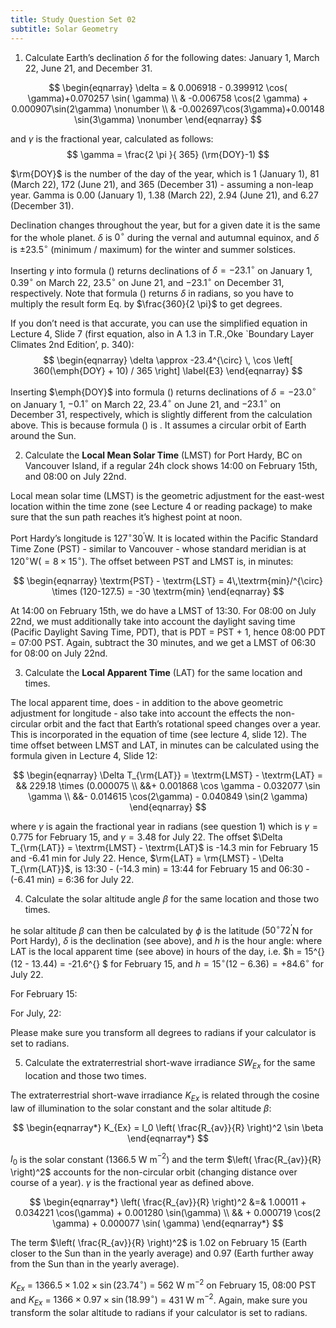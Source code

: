 ```yaml
---
title: Study Question Set 02
subtitle: Solar Geometry
---
```



(@) Calculate Earth's declination $\delta$ for the following dates: January 1, March 22, June 21, and December 31.



::: {.callout-tip collapse="true"}

$$
\begin{eqnarray}
\delta = & 0.006918 - 0.399912 \cos( \gamma)+0.070257 \sin( \gamma)  \\
         & -0.006758 \cos(2 \gamma) + 0.000907\sin(2\gamma) \nonumber \\
         & -0.002697\cos(3\gamma)+0.00148 \sin(3\gamma) \nonumber 
\end{eqnarray}
$$

and $\gamma$ is the fractional year, calculated as follows:
$$
\gamma = \frac{2 \pi }{ 365} (\rm{DOY}-1) 
$$


$\rm{DOY}$ is the number of the day of the year, which is 1 (January 1), 81 (March 22), 172 (June 21), and 365 (December 31) - assuming a non-leap year. Gamma is 0.00 (January 1),  1.38 (March 22), 2.94 (June 21), and 6.27 (December 31).

Declination changes throughout the year, but for a given date it is the same for the whole planet. $\delta$ is $0^{\circ}$ during the vernal and autumnal equinox, and $\delta$ is $\pm 23.5^{\circ}$ (minimum / maximum) for the winter and summer solstices. 

Inserting $\gamma$ into formula (\ref{E1}) returns declinations of $\delta = -23.1^{\circ}$ on January 1, $0.39^{\circ}$ on March 22, $23.5^{\circ}$ on June 21, and $-23.1^{\circ}$ on December 31, respectively. Note that formula (\ref{E1}) returns $\delta$ in radians, so you have to multiply the result form Eq. by $\frac{360}{2 \pi}$ to get degrees.

If you don't need is that accurate, you can use the simplified equation in Lecture 4, Slide 7 (first equation, also in A 1.3 in T.R.\,Oke `Boundary Layer Climates 2nd Edition', p. 340):
$$
\begin{eqnarray}
\delta \approx -23.4^{\circ} \, \cos \left[ 360(\emph{DOY} + 10) / 365 \right]
\label{E3}
\end{eqnarray}
$$

Inserting $\emph{DOY}$ into formula (\ref{E2}) returns declinations of $\delta = -23.0^{\circ}$ on January 1, $-0.1^{\circ}$ on March 22, $23.4^{\circ}$ on June 21, and $-23.1^{\circ}$ on December 31, respectively, which is slightly different from the calculation above. This is because formula (\ref{E3}) is \emph{simplified}. It assumes a circular orbit of Earth around the Sun.


:::

(@) Calculate the **Local Mean Solar Time** (LMST) for Port Hardy, BC on Vancouver Island, if a regular 24h clock shows 14:00 on February 15th, and 08:00 on July 22nd. 


::: {.callout-tip collapse="true"}

Local mean solar time (LMST) is the geometric adjustment for the east-west location within the time zone (see Lecture 4 or reading package) to make sure that \emph{on average} the sun path reaches it's highest point at noon. 

Port Hardy's longitude is $127^{\circ}30^{\prime}$W. It is located within the Pacific Standard Time Zone (PST) - similar to Vancouver - whose standard meridian is at $120^{\circ}\textrm{W} (=8 \times 15^{\circ})$. The offset between PST and LMST is, in minutes:

$$
\begin{eqnarray}
\textrm{PST} - \textrm{LST} = 4\,\textrm{min}/^{\circ} \times (120-127.5) = -30  \textrm{min}
\end{eqnarray}
$$

At 14:00 on February 15th, we do have a LMST of 13:30. For 08:00 on July 22nd, we must additionally take into account the daylight saving time (Pacific Daylight Saving Time, PDT), that is PDT = PST + 1, hence 08:00 PDT = 07:00 PST. Again, subtract the 30 minutes, and we get a LMST of 06:30 for 08:00 on July 22nd.

:::

(@) Calculate the **Local Apparent Time** (LAT) for the same location and times. 

::: {.callout-tip collapse="true"}

The local apparent time, does - in addition to the above geometric adjustment for longitude - also take into account the effects the non-circular orbit and the fact that Earth's rotational speed changes over a year. This is incorporated in the equation of time (see lecture 4, slide 12). The time offset between LMST and LAT, in minutes can be calculated using the formula given in Lecture 4, Slide 12:

$$
\begin{eqnarray}
\Delta T_{\rm{LAT}} = \textrm{LMST} - \textrm{LAT}  = && 229.18 \times (0.000075 \\ &&+ 0.001868 \cos \gamma
                - 0.032077 \sin \gamma \\
               &&- 0.014615 \cos(2\gamma) - 0.040849 \sin(2 \gamma) 
\end{eqnarray}
$$


where $\gamma$ is again the fractional year in radians (see question 1) which is $\gamma = 0.775$ for February 15, and $\gamma = 3.48$ for July 22. The offset $\Delta T_{\rm{LAT}} = \textrm{LMST} - \textrm{LAT}$ is -14.3 min for February 15 and -6.41 min for July 22. Hence, $\rm{LAT} = \rm{LMST} - \Delta T_{\rm{LAT}}$, is 13:30 - (-14.3 min) = 13:44 for February 15 and 06:30 - (-6.41 min) = 6:36 for July 22.

:::

(@) Calculate the solar altitude angle $\beta$ for the same location and those two times. 

::: {.callout-tip collapse="true"}

he solar altitude $\beta$ can then be calculated by
\begin{eqnarray*}
\sin \beta = \sin \phi \sin \delta + \cos \phi \cos \delta \cos h
\end{eqnarray*}
$\phi$ is the latitude ($50^{\circ}72^{\prime}$N for Port Hardy), $\delta$ is the declination (see above), and $h$ is the hour angle:
\begin{eqnarray*}
h = 15^{\circ} (12 - \textrm{LAT})
\end{eqnarray*}
where LAT is the local apparent time (see above) in hours of the day, i.e. $h = 15^{\circ} (12 - 13.44) = -21.6^{\circ} $ for February 15, and $h = 15^{\circ} (12 - 6.36) = +84.6^{\circ}$ for July 22. 

For February 15:
\begin{eqnarray*}
\sin \beta &=& \sin (50.72^{\circ}) \sin (-12.8^{\circ}) + \cos (50.72^{\circ})  \cos (-12.8^{\circ}) \cos (-21.6^{\circ}) \\ &=& 0.403 \\
\beta &=& 23.74^{\circ}
\end{eqnarray*}

For July, 22:
\begin{eqnarray*}
\sin \beta &=& \sin (50.72^{\circ}) \sin (20.39^{\circ}) + \cos (50.72^{\circ})  \cos (20.39^{\circ}) \cos (84.6^{\circ}) \\&=& 0.325 \\
\beta &=& 18.99^{\circ}
\end{eqnarray*}

Please make sure you transform all degrees to radians if your calculator is set to radians.

:::

(@) Calculate the extraterrestrial short-wave irradiance $SW_{Ex}$ for the same location and those two times. 


::: {.callout-tip collapse="true"}

The extraterrestrial short-wave irradiance $K_{Ex}$ is related through the cosine law of illumination to the solar constant and the solar altitude $\beta$:

$$
\begin{eqnarray*}
K_{Ex} = I_0  \left( \frac{R_{av}}{R} \right)^2 \sin \beta
\end{eqnarray*}
$$

$I_0$ is the solar constant  (1366.5 W m$^{-2}$) and the term $\left( \frac{R_{av}}{R} \right)^2$ accounts for the non-circular orbit (changing distance over course of a year). $\gamma$ is the fractional year as defined above.

$$
\begin{eqnarray*}
\left( \frac{R_{av}}{R} \right)^2 &=& 1.00011 + 0.034221 \cos(\gamma) + 0.001280  \sin(\gamma) \\
 && + 0.000719  \cos(2 \gamma) + 0.000077  \sin( \gamma)
\end{eqnarray*}
$$

The term $\left( \frac{R_{av}}{R} \right)^2$ is 1.02 on February 15 (Earth closer to the Sun than in the yearly average) and 0.97 (Earth further away from the Sun than in the yearly average).

$K_{Ex}$ = $1366.5 \times 1.02 \times \sin(23.74^{\circ})$ = 562 W m$^{-2}$ on February 15, 08:00 PST and $K_{Ex}$ = $1366 \times 0.97 \times \sin(18.99^{\circ})$ = 431 W m$^{-2}$. Again, make sure you transform the solar altitude to radians if your calculator is set to radians.

:::